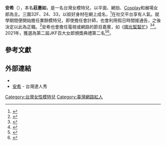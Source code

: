 {{otheruse|安希}}
{{艺人
| 图片     = 
| 图片尺寸 = 220px
| 图片简介 = 
| 姓名     = 安希
| 类型     = 模特兒
| 原名     = 莊惠如
| 英文名   = {{lang|en|Vicky Ru}}
| 綽號     = 安希
| 国籍     = [[中華民國|中華民國]]
| 民族     = 
| 出生日期 = {{birth date and age|1990|6|1}}
| 出生地点 = [[臺灣|臺灣]]
| 逝世日期 = <!--卒年在前生年在后{{death date and age|}} -->
| 逝世地点 = 
| 职业     = [[模特兒|模特兒]]
| 语言     = [[中華民國國語|中華民國國語]]
| 教育程度 = 
| 宗教信仰 = 
| 配偶     = 
| 儿女     = 
| 父母     = 
| 活跃年代 = 
| 代表作   = 
| 经纪公司 = 
| 奖项     = <!--  {{Awards|award= |year= |title= }} -->
| 网站     = <!-- {{URL|www.example.com}} -->
| IMDb     = 
}}
'''安希'''（{{bd|1990年|6月1日||}}），本名'''莊惠如'''，是一名台灣女模特兒，以平面、網拍、[[Cosplay|Cosplay]]和展場女郎為主。三圍32F、24、33，以姣好身材在網上成名，<ref>{{cite news|url=https://www.setn.com/News.aspx?NewsID=584325|title=獨／「爆乳甜心」安希網紅展專訪！男朋友條件看這邊|author=林柏廷|work=[[三立新聞網|三立新聞網]]|date=2017-08-11|accessdate=2021-03-28|archive-date=2021-09-30|archive-url=https://web.archive.org/web/20210930081429/https://www.setn.com/News.aspx?NewsID=584325|dead-url=no}}</ref>在社交平台享有人氣。就學期間便開始擔任業餘模特兒，即使擔任會計師，也會利用假日時間接通告，之後決定以此為正職。<ref>{{cite news|url=https://zeekmagazine.com/archives/13843|title=[ZEEK Girl專訪] 完美比例的哈比美人─安希 Vicky|author=Irene|work=ZEEK玩家誌|date=2015-06-22|accessdate=2021-03-28|archive-date=2017-11-08|archive-url=https://web.archive.org/web/20171108115705/http://zeekmagazine.com/archives/13843|dead-url=no}}</ref>安希也會擔任電視或網路的節目嘉賓，如《[[國光幫幫忙|國光幫幫忙]]》<ref>{{cite web|url=https://movie.douban.com/celebrity/1410939/|title=安希 Vicky Ru|work=豆瓣电影|accessdate=2021-03-28|archive-date=2021-09-30|archive-url=https://web.archive.org/web/20210930081431/https://movie.douban.com/celebrity/1410939/|dead-url=no}}</ref><ref>{{cite news|url=https://star.setn.com/news/634621|title=安希教練帶球走步！小隻馬挺航母級豪乳　轉身屁股蛋全都露|author=陳妍菱|work=娛樂星聞|publisher=三立新聞網|date=2019-11-13|accessdate=2021-03-28|archive-date=2021-09-30|archive-url=https://web.archive.org/web/20210930081430/https://star.setn.com/news/634621|dead-url=no}}</ref>。2021年，獲選為第二屆JKF百大女郎頒獎典禮第二名<ref>{{cite news|url=https://star.setn.com/photo/8185/3062333|title=第二屆JKF百大女郎500位鬥豔比美|work=娛樂星聞|publisher=三立新聞網|accessdate=2021-03-28|archive-date=2021-09-30|archive-url=https://web.archive.org/web/20210930081457/https://star.setn.com/photo/8185/3062333|dead-url=no}}</ref><ref>{{cite news|url=https://star.ettoday.net/news/1936276|title=KID曝「吳宗憲想辭職」私下安撫：讓他繼續工作|author=林彥君|work=[[ETtoday新聞雲|ETtoday新聞雲]]|date=2021-03-11|accessdate=2021-03-28|archive-date=2021-09-30|archive-url=https://web.archive.org/web/20210930081500/https://star.ettoday.net/news/1936276|dead-url=no}}</ref>。

== 參考文獻 ==
{{Reflist|30em}}

== 外部連結 ==
* {{Instagram|vickybaby61}}
* [https://www.ttshow.tw/celebrity/%E5%AE%89%E5%B8%8C 安希] {{Wayback|url=https://www.ttshow.tw/celebrity/%E5%AE%89%E5%B8%8C |date=20220515080526 }} - 台灣達人秀

{{臺灣娛樂人物小作品}}
{{Authority control}}
{{DEFAULTSORT:Vicky Ru}}
[[Category:台灣女性模特兒|Category:台灣女性模特兒]]
[[Category:臺灣網路紅人|Category:臺灣網路紅人]]